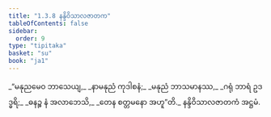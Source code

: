 ```yaml
---
title: "1.3.8 နန္ဒိဝိသာလဇာတက"
tableOfContents: false
sidebar:
  order: 9
type: "tipitaka"
basket: "su"
book: "ja1"
---
```



<DynamicBreadcrumb />

<Division number="28" book="ja1">

<Paragraph number="60" type="verses" book="ja1">
_“မနုညမေဝ ဘာသေယျ,_  
_နာမနုညံ ကုဒါစနံ;_  
_မနုညံ ဘာသမာနဿ,_  
_ဂရုံ ဘာရံ ဥဒဒ္ဓရိ;_  
_ဓနဉ္စ နံ အလာဘေသိ,_  
_တေန စတ္တမနော အဟူ”တိ._  


</Paragraph>
</Division>

<Paragraph number="61" type="center" book="ja1">
နန္ဒိဝိသာလဇာတကံ အဋ္ဌမံ.
</Paragraph>